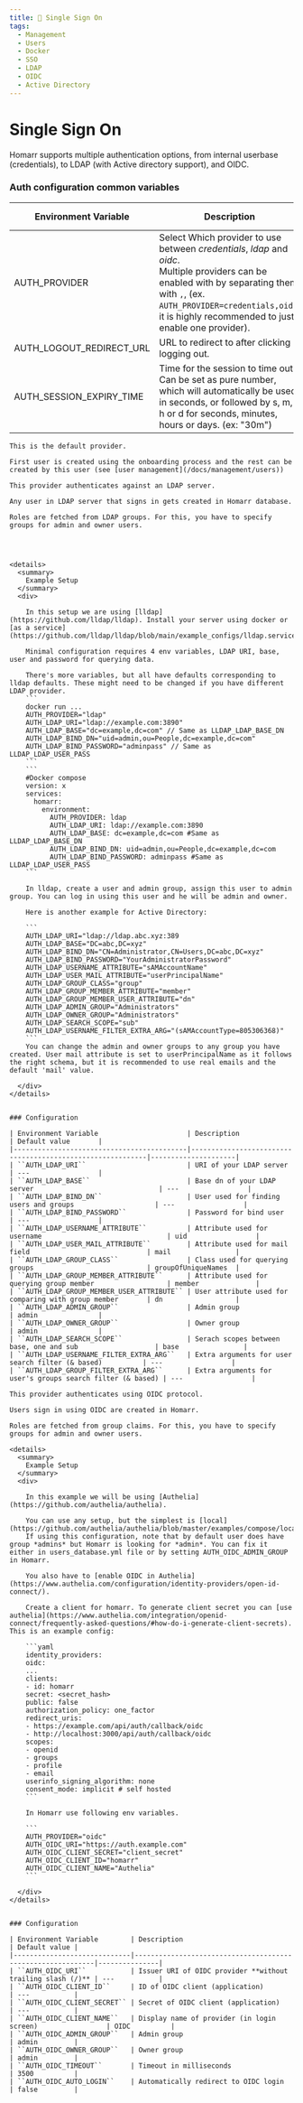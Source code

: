 ```yaml
---
title: 🙋 Single Sign On
tags:
  - Management
  - Users
  - Docker
  - SSO
  - LDAP
  - OIDC
  - Active Directory
---
```



# Single Sign On

Homarr supports multiple authentication options, from internal userbase (credentials), to LDAP (with Active directory support), and OIDC.

### Auth configuration common variables
| Environment Variable      | Description | Default Value |
|---------------------------|-------------|---------------|
| AUTH_PROVIDER             | Select Which provider to use between *credentials*, *ldap* and *oidc*. <br /> Multiple providers can be enabled with by separating them with `,`, (ex. `AUTH_PROVIDER=credentials,oidc`, it is highly recommended to just enable one provider).  |  credentials  |
| AUTH_LOGOUT_REDIRECT_URL  | URL to redirect to after clicking logging out.  | --- |
| AUTH_SESSION_EXPIRY_TIME  | Time for the session to time out. Can be set as pure number, which will automatically be used in seconds, or followed by s, m, h or d for seconds, minutes, hours or days. (ex: "30m") | "30d"  |

<Tabs>
  <TabItem value="credentials" label="Credentials Provider" default>

    This is the default provider.

    First user is created using the onboarding process and the rest can be created by this user (see [user management](/docs/management/users))

  </TabItem>
  <TabItem value="ldap" label="LDAP provider">

    This provider authenticates against an LDAP server.

    Any user in LDAP server that signs in gets created in Homarr database.

    Roles are fetched from LDAP groups. For this, you have to specify groups for admin and owner users.




    <details>
      <summary>
        Example Setup
      </summary>
      <div>

        In this setup we are using [lldap](https://github.com/lldap/lldap). Install your server using docker or [as a service](https://github.com/lldap/lldap/blob/main/example_configs/lldap.service).

        Minimal configuration requires 4 env variables, LDAP URI, base, user and password for querying data.

        There's more variables, but all have defaults corresponding to lldap defaults. These might need to be changed if you have different LDAP provider.
        ```
        docker run ...
        AUTH_PROVIDER="ldap"
        AUTH_LDAP_URI="ldap://example.com:3890"
        AUTH_LDAP_BASE="dc=example,dc=com" // Same as LLDAP_LDAP_BASE_DN
        AUTH_LDAP_BIND_DN="uid=admin,ou=People,dc=example,dc=com"
        AUTH_LDAP_BIND_PASSWORD="adminpass" // Same as LLDAP_LDAP_USER_PASS
        ```
        ```
        #Docker compose
        version: x
        services:
          homarr:
            environment:
              AUTH_PROVIDER: ldap
              AUTH_LDAP_URI: ldap://example.com:3890
              AUTH_LDAP_BASE: dc=example,dc=com #Same as LLDAP_LDAP_BASE_DN
              AUTH_LDAP_BIND_DN: uid=admin,ou=People,dc=example,dc=com
              AUTH_LDAP_BIND_PASSWORD: adminpass #Same as LLDAP_LDAP_USER_PASS
        ```

        In lldap, create a user and admin group, assign this user to admin group. You can log in using this user and he will be admin and owner.

        Here is another example for Active Directory:

        ```
        AUTH_LDAP_URI="ldap://ldap.abc.xyz:389
        AUTH_LDAP_BASE="DC=abc,DC=xyz"
        AUTH_LDAP_BIND_DN="CN=Administrator,CN=Users,DC=abc,DC=xyz"
        AUTH_LDAP_BIND_PASSWORD="YourAdministratorPassword"
        AUTH_LDAP_USERNAME_ATTRIBUTE="sAMAccountName"
        AUTH_LDAP_USER_MAIL_ATTRIBUTE="userPrincipalName"
        AUTH_LDAP_GROUP_CLASS="group"
        AUTH_LDAP_GROUP_MEMBER_ATTRIBUTE="member"
        AUTH_LDAP_GROUP_MEMBER_USER_ATTRIBUTE="dn"
        AUTH_LDAP_ADMIN_GROUP="Administrators"
        AUTH_LDAP_OWNER_GROUP="Administrators"
        AUTH_LDAP_SEARCH_SCOPE="sub"
        AUTH_LDAP_USERNAME_FILTER_EXTRA_ARG="(sAMAccountType=805306368)"
        ```
        You can change the admin and owner groups to any group you have created. User mail attribute is set to userPrincipalName as it follows the right schema, but it is recommended to use real emails and the default 'mail' value.

      </div>
    </details>


    ### Configuration

    | Environment Variable                      | Description                                               | Default value       |
    |-------------------------------------------|-----------------------------------------------------------|---------------------|
    | ``AUTH_LDAP_URI``                         | URI of your LDAP server                                   | ---                 |
    | ``AUTH_LDAP_BASE``                        | Base dn of your LDAP server                               | ---                 |
    | ``AUTH_LDAP_BIND_DN``                     | User used for finding users and groups                    | ---                 |
    | ``AUTH_LDAP_BIND_PASSWORD``               | Password for bind user                                    | ---                 |
    | ``AUTH_LDAP_USERNAME_ATTRIBUTE``          | Attribute used for username                               | uid                 |
    | ``AUTH_LDAP_USER_MAIL_ATTRIBUTE``         | Attribute used for mail field                             | mail                |
    | ``AUTH_LDAP_GROUP_CLASS``                 | Class used for querying groups                            | groupOfUniqueNames  |
    | ``AUTH_LDAP_GROUP_MEMBER_ATTRIBUTE``      | Attribute used for querying group member                  | member              |
    | ``AUTH_LDAP_GROUP_MEMBER_USER_ATTRIBUTE`` | User attribute used for comparing with group member       | dn                  |
    | ``AUTH_LDAP_ADMIN_GROUP``                 | Admin group                                               | admin               |
    | ``AUTH_LDAP_OWNER_GROUP``                 | Owner group                                               | admin               |
    | ``AUTH_LDAP_SEARCH_SCOPE``                | Serach scopes between base, one and sub                   | base                |
    | ``AUTH_LDAP_USERNAME_FILTER_EXTRA_ARG``   | Extra arguments for user search filter (& based)          | ---                 |
    | ``AUTH_LDAP_GROUP_FILTER_EXTRA_ARG``      | Extra arguments for user's groups search filter (& based) | ---                 |

  </TabItem>
  <TabItem value="oidc" label="OIDC provider">

    This provider authenticates using OIDC protocol.

    Users sign in using OIDC are created in Homarr.

    Roles are fetched from group claims. For this, you have to specify groups for admin and owner users.

    <details>
      <summary>
        Example Setup
      </summary>
      <div>

        In this example we will be using [Authelia](https://github.com/authelia/authelia).

        You can use any setup, but the simplest is [local](https://github.com/authelia/authelia/blob/master/examples/compose/local/authelia/configuration.yml).
        If using this configuration, note that by default user does have group *admins* but Homarr is looking for *admin*. You can fix it either in users_database.yml file or by setting AUTH_OIDC_ADMIN_GROUP in Homarr.

        You also have to [enable OIDC in Authelia](https://www.authelia.com/configuration/identity-providers/open-id-connect/).

        Create a client for homarr. To generate client secret you can [use authelia](https://www.authelia.com/integration/openid-connect/frequently-asked-questions/#how-do-i-generate-client-secrets). This is an example config:

        ```yaml
        identity_providers:
        oidc:
        ...
        clients:
        - id: homarr
        secret: <secret_hash>
        public: false
        authorization_policy: one_factor
        redirect_uris:
        - https://example.com/api/auth/callback/oidc
        - http://localhost:3000/api/auth/callback/oidc
        scopes:
        - openid
        - groups
        - profile
        - email
        userinfo_signing_algorithm: none
        consent_mode: implicit # self hosted
        ```

        In Homarr use following env variables.

        ```
        AUTH_PROVIDER="oidc"
        AUTH_OIDC_URI="https://auth.example.com"
        AUTH_OIDC_CLIENT_SECRET="client_secret"
        AUTH_OIDC_CLIENT_ID="homarr"
        AUTH_OIDC_CLIENT_NAME="Authelia"
        ```

      </div>
    </details>


    ### Configuration

    | Environment Variable        | Description                                                | Default value |
    |-----------------------------|------------------------------------------------------------|---------------|
    | ``AUTH_OIDC_URI``           | Issuer URI of OIDC provider **without trailing slash (/)** | ---           |
    | ``AUTH_OIDC_CLIENT_ID``     | ID of OIDC client (application)                            | ---           |
    | ``AUTH_OIDC_CLIENT_SECRET`` | Secret of OIDC client (application)                        | ---           |
    | ``AUTH_OIDC_CLIENT_NAME``   | Display name of provider (in login screen)                 | OIDC          |
    | ``AUTH_OIDC_ADMIN_GROUP``   | Admin group                                                | admin         |
    | ``AUTH_OIDC_OWNER_GROUP``   | Owner group                                                | admin         |
    | ``AUTH_OIDC_TIMEOUT``       | Timeout in milliseconds                                    | 3500          |
    | ``AUTH_OIDC_AUTO_LOGIN``    | Automatically redirect to OIDC login                       | false         |



  </TabItem>
</Tabs>
